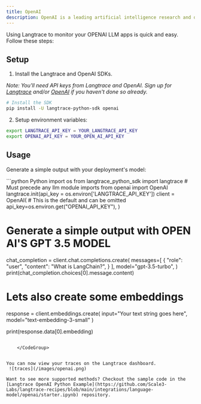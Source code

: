 ```yaml
---
title: OpenAI
description: OpenAI is a leading artificial intelligence research and deployment company committed to ensuring that artificial general intelligence(AGI) benefits all of humanity. It develops cutting-edge AI models, such as GPT-4, to assist in various applications, from natural language processing to complex problem-solving. OpenAI focuses on safety, scalability, and ethical considerations in AI advancements.
---
```


Using Langtrace to monitor your OPENAI LLM apps is quick and easy. Follow these steps:

## Setup

1. Install the Langtrace and OpenAI SDKs.

*Note: You'll need API keys from Langtrace and OpenAI. Sign up for [Langtrace](https://langtrace.ai) and/or [OpenAI](https://openai.com/) if you haven't done so already.*

```sh Shell
# Install the SDK
pip install -U langtrace-python-sdk openai
```

2. Setup environment variables:

```sh Shell
export LANGTRACE_API_KEY = YOUR_LANGTRACE_API_KEY
export OPENAI_API_KEY = YOUR_OPEN_AI_API_KEY
```

## Usage

Generate a simple output with your deployment's model:

<CodeGroup>
  ```python Python
  import os
from langtrace_python_sdk import langtrace # Must precede any llm module imports
from openai import OpenAI
langtrace.init(api_key = os.environ['LANGTRACE_API_KEY'])
client = OpenAI(
    # This is the default and can be omitted
    api_key=os.environ.get("OPENAI_API_KEY"),
)

# Generate a simple output with OPEN AI'S GPT 3.5 MODEL
chat_completion = client.chat.completions.create(
    messages=[
        {
            "role": "user",
            "content": "What is LangChain?",
        }
    ],
    model="gpt-3.5-turbo",
)
print(chat_completion.choices[0].message.content)

# Lets also create some embeddings
response = client.embeddings.create(
    input="Your text string goes here",
    model="text-embedding-3-small"
)

print(response.data[0].embedding)
```

    </CodeGroup>


You can now view your traces on the Langtrace dashboard.
 ![traces](/images/openai.png)

Want to see more supported methods? Checkout the sample code in the [Langtrace OpenAI Python Example](https://github.com/Scale3-Labs/langtrace-recipes/blob/main/integrations/language-model/openai/starter.ipynb) repository.
